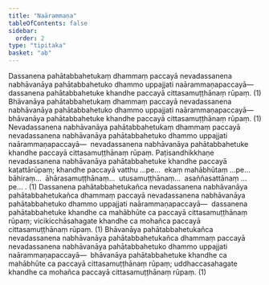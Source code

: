 ```yaml
---
title: "Naārammaṇa"
tableOfContents: false
sidebar:
  order: 2
type: "tipitaka"
basket: "ab"
---
```



<DynamicBreadcrumb />

<Division number="54">

<Paragraph number="1214">
Dassanena pahātabbahetukaṃ dhammaṃ paccayā nevadassanena nabhāvanāya pahātabbahetuko dhammo uppajjati naārammaṇapaccayā—  dassanena pahātabbahetuke khandhe paccayā cittasamuṭṭhānaṃ rūpaṃ. (1)
</Paragraph>

<Paragraph number="1215">
Bhāvanāya pahātabbahetukaṃ dhammaṃ paccayā nevadassanena nabhāvanāya pahātabbahetuko dhammo uppajjati naārammaṇapaccayā—  bhāvanāya pahātabbahetuke khandhe paccayā cittasamuṭṭhānaṃ rūpaṃ. (1)
</Paragraph>

<Paragraph number="1216">
Nevadassanena nabhāvanāya pahātabbahetukaṃ dhammaṃ paccayā nevadassanena nabhāvanāya pahātabbahetuko dhammo uppajjati naārammaṇapaccayā—  nevadassanena nabhāvanāya pahātabbahetuke khandhe paccayā cittasamuṭṭhānaṃ rūpaṃ. Paṭisandhikkhaṇe nevadassanena nabhāvanāya pahātabbahetuke khandhe paccayā kaṭattārūpaṃ; khandhe paccayā vatthu …pe…  ekaṃ mahābhūtaṃ …pe…  bāhiraṃ…  āhārasamuṭṭhānaṃ…  utusamuṭṭhānaṃ…  asaññasattānaṃ …pe… . (1)
</Paragraph>

</Division>
<Division number="55">

<Paragraph number="1217">
Dassanena pahātabbahetukañca nevadassanena nabhāvanāya pahātabbahetukañca dhammaṃ paccayā nevadassanena nabhāvanāya pahātabbahetuko dhammo uppajjati naārammaṇapaccayā—  dassanena pahātabbahetuke khandhe ca mahābhūte ca paccayā cittasamuṭṭhānaṃ rūpaṃ; vicikicchāsahagate khandhe ca mohañca paccayā cittasamuṭṭhānaṃ rūpaṃ. (1)
</Paragraph>

<Paragraph number="1218">
Bhāvanāya pahātabbahetukañca nevadassanena nabhāvanāya pahātabbahetukañca dhammaṃ paccayā nevadassanena nabhāvanāya pahātabbahetuko dhammo uppajjati naārammaṇapaccayā—  bhāvanāya pahātabbahetuke khandhe ca mahābhūte ca paccayā cittasamuṭṭhānaṃ rūpaṃ; uddhaccasahagate khandhe ca mohañca paccayā cittasamuṭṭhānaṃ rūpaṃ. (1)
</Paragraph>
</Division>